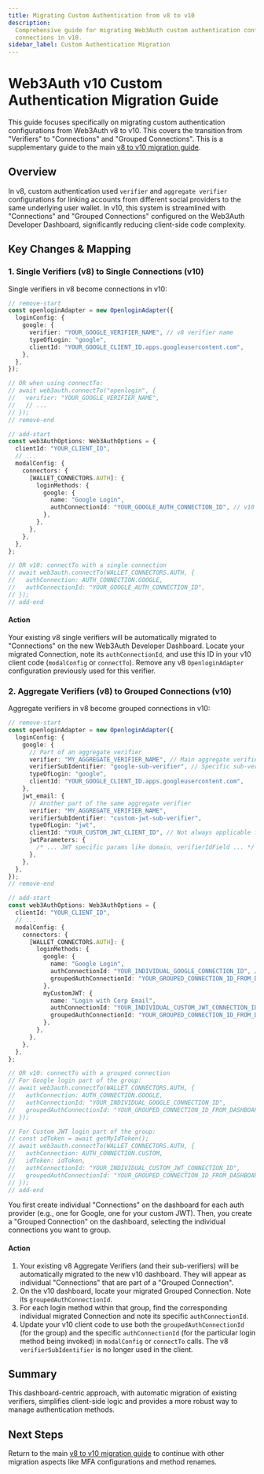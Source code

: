 ```yaml
---
title: Migrating Custom Authentication from v8 to v10
description:
  Comprehensive guide for migrating Web3Auth custom authentication configurations from verifiers to
  connections in v10.
sidebar_label: Custom Authentication Migration
---
```



# Web3Auth v10 Custom Authentication Migration Guide

This guide focuses specifically on migrating custom authentication configurations from Web3Auth v8
to v10. This covers the transition from "Verifiers" to "Connections" and "Grouped Connections". This
is a supplementary guide to the main [v8 to v10 migration guide](./modal-v8-to-v10.mdx).

## Overview

In v8, custom authentication used `verifier` and `aggregate verifier` configurations for linking
accounts from different social providers to the same underlying user wallet. In v10, this system is
streamlined with "Connections" and "Grouped Connections" configured on the Web3Auth Developer
Dashboard, significantly reducing client-side code complexity.

## Key Changes & Mapping

### 1. Single Verifiers (v8) to Single Connections (v10)

Single verifiers in v8 become connections in v10:

```typescript
// remove-start
const openloginAdapter = new OpenloginAdapter({
  loginConfig: {
    google: {
      verifier: "YOUR_GOOGLE_VERIFIER_NAME", // v8 verifier name
      typeOfLogin: "google",
      clientId: "YOUR_GOOGLE_CLIENT_ID.apps.googleusercontent.com",
    },
  },
});

// OR when using connectTo:
// await web3auth.connectTo("openlogin", {
//   verifier: "YOUR_GOOGLE_VERIFIER_NAME",
//   // ...
// });
// remove-end

// add-start
const web3AuthOptions: Web3AuthOptions = {
  clientId: "YOUR_CLIENT_ID",
  // ...
  modalConfig: {
    connectors: {
      [WALLET_CONNECTORS.AUTH]: {
        loginMethods: {
          google: {
            name: "Google Login",
            authConnectionId: "YOUR_GOOGLE_AUTH_CONNECTION_ID", // v10 connection ID
          },
        },
      },
    },
  },
};

// OR v10: connectTo with a single connection
// await web3auth.connectTo(WALLET_CONNECTORS.AUTH, {
//   authConnection: AUTH_CONNECTION.GOOGLE,
//   authConnectionId: "YOUR_GOOGLE_AUTH_CONNECTION_ID",
// });
// add-end
```

#### Action

Your existing v8 single verifiers will be automatically migrated to "Connections" on the new
Web3Auth Developer Dashboard. Locate your migrated Connection, note its `authConnectionId`, and use
this ID in your v10 client code (`modalConfig` or `connectTo`). Remove any v8 `OpenloginAdapter`
configuration previously used for this verifier.

### 2. Aggregate Verifiers (v8) to Grouped Connections (v10)

Aggregate verifiers in v8 become grouped connections in v10:

```typescript
// remove-start
const openloginAdapter = new OpenloginAdapter({
  loginConfig: {
    google: {
      // Part of an aggregate verifier
      verifier: "MY_AGGREGATE_VERIFIER_NAME", // Main aggregate verifier name
      verifierSubIdentifier: "google-sub-verifier", // Specific sub-verifier for Google
      typeOfLogin: "google",
      clientId: "YOUR_GOOGLE_CLIENT_ID.apps.googleusercontent.com",
    },
    jwt_email: {
      // Another part of the same aggregate verifier
      verifier: "MY_AGGREGATE_VERIFIER_NAME",
      verifierSubIdentifier: "custom-jwt-sub-verifier",
      typeOfLogin: "jwt",
      clientId: "YOUR_CUSTOM_JWT_CLIENT_ID", // Not always applicable for JWT
      jwtParameters: {
        /* ... JWT specific params like domain, verifierIdField ... */
      },
    },
  },
});
// remove-end

// add-start
const web3AuthOptions: Web3AuthOptions = {
  clientId: "YOUR_CLIENT_ID",
  // ...
  modalConfig: {
    connectors: {
      [WALLET_CONNECTORS.AUTH]: {
        loginMethods: {
          google: {
            name: "Google Login",
            authConnectionId: "YOUR_INDIVIDUAL_GOOGLE_CONNECTION_ID", // ID of the individual Google connection
            groupedAuthConnectionId: "YOUR_GROUPED_CONNECTION_ID_FROM_DASHBOARD", // ID of the group
          },
          myCustomJWT: {
            name: "Login with Corp Email",
            authConnectionId: "YOUR_INDIVIDUAL_CUSTOM_JWT_CONNECTION_ID",
            groupedAuthConnectionId: "YOUR_GROUPED_CONNECTION_ID_FROM_DASHBOARD",
          },
        },
      },
    },
  },
};

// OR v10: connectTo with a grouped connection
// For Google login part of the group:
// await web3auth.connectTo(WALLET_CONNECTORS.AUTH, {
//   authConnection: AUTH_CONNECTION.GOOGLE,
//   authConnectionId: "YOUR_INDIVIDUAL_GOOGLE_CONNECTION_ID",
//   groupedAuthConnectionId: "YOUR_GROUPED_CONNECTION_ID_FROM_DASHBOARD",
// });

// For Custom JWT login part of the group:
// const idToken = await getMyIdToken();
// await web3auth.connectTo(WALLET_CONNECTORS.AUTH, {
//   authConnection: AUTH_CONNECTION.CUSTOM,
//   idToken: idToken,
//   authConnectionId: "YOUR_INDIVIDUAL_CUSTOM_JWT_CONNECTION_ID",
//   groupedAuthConnectionId: "YOUR_GROUPED_CONNECTION_ID_FROM_DASHBOARD",
// });
// add-end
```

You first create individual "Connections" on the dashboard for each auth provider (e.g., one for
Google, one for your custom JWT). Then, you create a "Grouped Connection" on the dashboard,
selecting the individual connections you want to group.

#### Action

1. Your existing v8 Aggregate Verifiers (and their sub-verifiers) will be automatically migrated to
   the new v10 dashboard. They will appear as individual "Connections" that are part of a "Grouped
   Connection".
2. On the v10 dashboard, locate your migrated Grouped Connection. Note its
   `groupedAuthConnectionId`.
3. For each login method within that group, find the corresponding individual migrated Connection
   and note its specific `authConnectionId`.
4. Update your v10 client code to use both the `groupedAuthConnectionId` (for the group) and the
   specific `authConnectionId` (for the particular login method being invoked) in `modalConfig` or
   `connectTo` calls. The v8 `verifierSubIdentifier` is no longer used in the client.

## Summary

This dashboard-centric approach, with automatic migration of existing verifiers, simplifies
client-side logic and provides a more robust way to manage authentication methods.

## Next Steps

Return to the main [v8 to v10 migration guide](./modal-v8-to-v10.mdx) to continue with other
migration aspects like MFA configurations and method renames.
